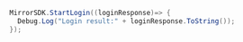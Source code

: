 ```csharp
MirrorSDK.StartLogin((loginResponse)=> {
  Debug.Log("Login result:" + loginResponse.ToString());
});
```
